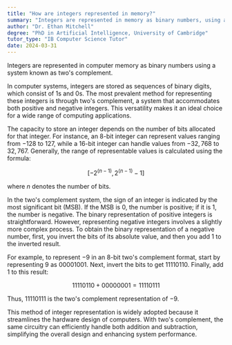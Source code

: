 ```yaml
---
title: "How are integers represented in memory?"
summary: "Integers are represented in memory as binary numbers, using a system known as two's complement."
author: "Dr. Ethan Mitchell"
degree: "PhD in Artificial Intelligence, University of Cambridge"
tutor_type: "IB Computer Science Tutor"
date: 2024-03-31
---
```


Integers are represented in computer memory as binary numbers using a system known as two's complement.

In computer systems, integers are stored as sequences of binary digits, which consist of 1s and 0s. The most prevalent method for representing these integers is through two's complement, a system that accommodates both positive and negative integers. This versatility makes it an ideal choice for a wide range of computing applications.

The capacity to store an integer depends on the number of bits allocated for that integer. For instance, an 8-bit integer can represent values ranging from $-128$ to $127$, while a 16-bit integer can handle values from $-32,768$ to $32,767$. Generally, the range of representable values is calculated using the formula:

$$
[-2^{(n-1)}, 2^{(n-1)} - 1]
$$

where $n$ denotes the number of bits.

In the two's complement system, the sign of an integer is indicated by the most significant bit (MSB). If the MSB is $0$, the number is positive; if it is $1$, the number is negative. The binary representation of positive integers is straightforward. However, representing negative integers involves a slightly more complex process. To obtain the binary representation of a negative number, first, you invert the bits of its absolute value, and then you add $1$ to the inverted result.

For example, to represent $-9$ in an 8-bit two's complement format, start by representing $9$ as $00001001$. Next, invert the bits to get $11110110$. Finally, add $1$ to this result:

$$
11110110 + 00000001 = 11110111
$$

Thus, $11110111$ is the two's complement representation of $-9$.

This method of integer representation is widely adopted because it streamlines the hardware design of computers. With two's complement, the same circuitry can efficiently handle both addition and subtraction, simplifying the overall design and enhancing system performance.
    